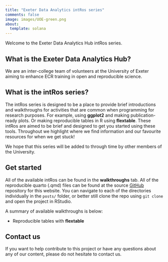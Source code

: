```yaml
---
title: "Exeter Data Analytics intRos series"
comments: false
image: images/UOE-green.png
about:
  template: solana
---
```


Welcome to the Exeter Data Analytics Hub intRos series.

## What is the Exeter Data Analytics Hub?

We are an inter-college team of volunteers at the University of Exeter aiming to enhance ECR training in open and reproducible science.

## What is the intRos series?

The intRos series is designed to be a place to provide brief introductions and walkthroughs for activities that are common when programming for research purposes. For example, using **ggplot2** and making publication-ready plots. Or making reproducible tables in R using **flextable**. These intRos are aimed to be brief and designed to get you started using these tools. Throughout we highlight where we find information and our favourite resources for when we get stuck!

We hope that this series will be added to through time by other members of the University.

## Get started

All of the available intRos can be found in the **walkthroughs** tab. All of the reproducible quarto (.qmd) files can be found at the source [GitHub](https://github.com/exeter-data-analytics/intRos) repository for this website. You can navigate to each of the directories individually in the `posts/` folder, or better still clone the repo using `git clone` and open the project in RStudio. 

A summary of available walkthroughs is below:

- Reproducible tables with **flextable**


## Contact us

If you want to help contribute to this project or have any questions about any of our content, please do not hesitate to contact us.